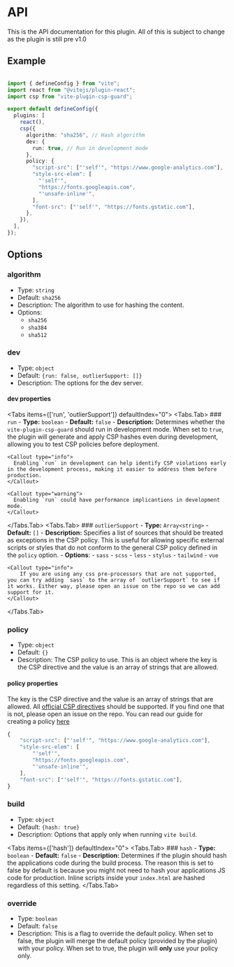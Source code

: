 
# API
This is the API documentation for this plugin. 
<Callout type="warning">
    All of this is subject to change as the plugin is still pre v1.0
</Callout>

## Example
```ts

import { defineConfig } from "vite";
import react from "@vitejs/plugin-react";
import csp from "vite-plugin-csp-guard";

export default defineConfig({
  plugins: [
    react(),
    csp({
      algorithm: "sha256", // Hash algorithm
      dev: {
        run: true, // Run in development mode
      },
      policy: {
        "script-src": ["'self'", "https://www.google-analytics.com"],
        "style-src-elem": [
          "'self'",
          "https://fonts.googleapis.com",
          "'unsafe-inline'",
        ],
        "font-src": ["'self'", "https://fonts.gstatic.com"],
      },
    }),
  ],
});

```

## Options

### algorithm
- Type: `string`
- Default: `sha256`
- Description: The algorithm to use for hashing the content.
- Options:
  - `sha256`
  - `sha384`
  - `sha512`


### dev
- Type: `object`
- Default: `{run: false, outlierSupport: []}`
- Description: The options for the dev server.

#### dev properties

<Tabs items={['run', 'outlierSupport']} defaultIndex="0">
  <Tabs.Tab>
    ### `run`
    - **Type:** `boolean`
    - **Default:** `false`
    - **Description:** Determines whether the `vite-plugin-csp-guard` should run in development mode. When set to `true`, the plugin will generate and apply CSP hashes even during development, allowing you to test CSP policies before deployment.

    <Callout type="info">
      Enabling `run` in development can help identify CSP violations early in the development process, making it easier to address them before production.
    </Callout>

    <Callout type="warning">
      Enabling `run` could have performance implicantions in development mode.
    </Callout>

  </Tabs.Tab>
  <Tabs.Tab>
    ### `outlierSupport`
    - **Type:** `Array<string>`
    - **Default:** `[]`
    - **Description:** Specifies a list of sources that should be treated as exceptions in the CSP policy. This is useful for allowing specific external scripts or styles that do not conform to the general CSP policy defined in the `policy` option.
    - **Options**:
      - `sass`
      - `scss`
      - `less`
      - `stylus`
      - `tailwind`
      - `vue`

    <Callout type="info">
        If you are using any css pre-processors that are not supported, you can try adding `sass` to the array of `outlierSupport` to see if it works. Either way, please open an issue on the repo so we can add support for it.
    </Callout>
  </Tabs.Tab>
</Tabs>

### policy
- Type: `object`
- Default: `{}`
- Description: The CSP policy to use. This is an object where the key is the CSP directive and the value is an array of strings that are allowed.

#### policy properties
The key is the CSP directive and the value is an array of strings that are allowed.
All [official CSP directives](https://developer.mozilla.org/en-US/docs/Web/HTTP/Headers/Content-Security-Policy#directives) should be supported. If you find one that is not, please open an issue on the repo.
You can read our guide for creating a policy [here](/guides/policy)
```ts
{
    "script-src": ["'self'", "https://www.google-analytics.com"],
    "style-src-elem": [
        "'self'",
        "https://fonts.googleapis.com",
        "'unsafe-inline'",
    ],
    "font-src": ["'self'", "https://fonts.gstatic.com"],
}
```

### build
- Type: `object`
- Default: `{hash: true}`
- Description: Options that apply only when running `vite build`.

<Tabs items={['hash']} defaultIndex="0">
  <Tabs.Tab>
    ### `hash`
    - **Type:** `boolean`
    - **Default:** `false`
    - **Description:** Determines if the plugin should hash the applications code during the build process.
    <Callout type="info">
      The reason this is set to false by default is because you might not need to hash your applications JS code for production. Inline scripts inside your `index.html` are hashed regardless of this setting. 
     </Callout>
  </Tabs.Tab>
</Tabs>

### override
- Type: `boolean`
- Default: `false`
- Description: This is a flag to override the default policy. When set to false, the plugin will merge the default policy (provided by the plugin) with your policy. When set to true, the plugin will **only** use your policy only.